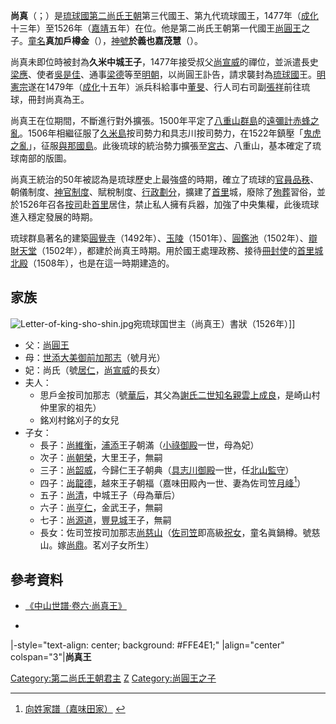 {{noteTA
|1=zh-hans:华后; zh-hant:華后;
|2=zh-hans:谢华后; zh-hant:謝華后;
}}
{{第二尚氏王朝君主
| 名稱=尚真王
| 代數=12
| 第二尚氏代數=3
| 前任=[[尚宣威王|尚宣威王]]
| 繼任=[[尚清王|尚清王]]
| 畫像=[[File:King_Sho_Shin.jpg|250px]]
| 說明=尚真王的[[御後繪|御後繪]]<br /><small>[[向元瑚|向元瑚]]（小橋川朝安）繪於1796年</small>
| 在位=1477年－1527年
| 宗主國=[[明朝|明朝]]
| 年號=[[成化|成化]]<br/>[[正德_(明朝)|正德]]<br/>[[嘉靖|嘉靖]]
| 冊封年=1479年
| 冊封使=
| 正冊封使=兵科給事中[[董旻_(成化進士)|董旻]]
| 副冊封使=行人司右司副[[張祥|張祥]]
| 姓名=尚真
| 封號=久米中城王子
| 童名=真加戶樽金
| 別名=
| 神號=於義也嘉茂慧
| 出生=1465年<br>成化元年
| 出生地=
| 立世子=
| 逝世={{death year and age|1527|1465}}1月12日<br>[[嘉靖|嘉靖]]五年臘月十一
| 逝世地=
| 諡號=
| 陵墓=[[玉陵|玉陵]]
| 父親=[[尚圓王|尚圓王]]
| 嫡母=
| 母親=世添大美御前加那志（號[[宇喜也嘉|月光]]）
| 妃=尚氏（號[[尚居仁|居仁]]）
| 夫人=思戶金按司加那志謝氏（號[[謝華后|華后]]）<br/>銘刈村茗刈子之女
| 妻=
| 位號不明=
| 王子=
| 直王子=[[浦添|浦添]]王子[[尚維衡|尚維衡]]（朝滿，小祿御殿一世）
| 脇王子=大里王子[[尚朝榮|尚朝榮]]<br/>今歸仁王子[[尚韶威|尚韶威]]（朝典，具志川御殿一世）<br/>越來王子[[尚龍德|尚龍德]]（朝福，嘉味田殿內一世）<br/>中城王子[[尚清|尚清]]（母夫人謝氏）<br/>金武王子[[尚亨仁|尚亨仁]]<br/>[[豐見城|豐見城]]王子[[尚源道|尚源道]]
| 王女=
| 嫡王女=
| 庶王女=佐司笠按司加那志（童名真鍋樽，號[[尚慈山|慈山]]，母茗刈子之女）
| 註釋=
|}}
'''尚真'''（{{ryu|r=尚眞|shin=尚真|kn=ショーシン|rm=Shō Shin|f=h}}；{{bd|1465年||1527年|1月12日|catIdx=S尚}}）是[[琉球國|琉球國]][[第二尚氏王朝|第二尚氏王朝]]第三代國王、第九代琉球國王，1477年（[[成化|成化]]十三年）至1526年（[[嘉靖|嘉靖]]五年）在位。他是第二尚氏王朝第一代國王[[尚圓王|尚圓王]]之子。[[童名|童名]]'''真加戶樽金'''（{{ryu|r=眞加戸樽金|kn=シンカトゥタルカニ|rm=Shinkatutarukani}}），[[神號|神號]]'''於義也嘉茂慧'''（{{ryu|r=於義也嘉茂慧|kn=ウジヤカムヱ|rm=Ujiyakamuwe}}）。

尚真未即位時被封為'''久米中城王子'''，1477年接受叔父[[尚宣威|尚宣威]]的禪位，並派遣長史[[梁應|梁應]]、使者[[吳是佳|吳是佳]]、通事[[梁德|梁德]]等至[[明朝|明朝]]，以尚圓王訃告，請求襲封為[[琉球國|琉球國]]王。[[明憲宗|明憲宗]]遂在1479年（[[成化|成化]]十五年）派兵科給事中[[董旻_(成化進士)|董旻]]、行人司右司副[[張祥|張祥]]前往琉球，冊封尚真為王。

尚真王在位期間，不斷進行對外擴張。1500年平定了[[八重山群島|八重山群島]]的[[遠彌計赤蜂之亂|遠彌計赤蜂之亂]]。1506年相繼征服了[[久米島|久米島]]按司勢力和具志川按司勢力，在1522年鎮壓「[[鬼虎之亂|鬼虎之亂]]」，征服[[與那國島|與那國島]]。此後琉球的統治勢力擴張至[[宮古島|宮古]]、八重山，基本確定了琉球南部的版圖。

尚真王統治的50年被認為是琉球歷史上最強盛的時期，確立了琉球的[[琉球位階|官員品秩]]、朝儀制度、[[祝女|神官制度]]、賦稅制度、[[間切|行政劃分]]，擴建了[[首里|首里]]城，廢除了[[殉葬|殉葬]]習俗，並於1526年召各[[按司|按司]]赴[[首里|首里]]居住，禁止私人擁有兵器，加強了中央集權，此後琉球進入穩定發展的時期。

琉球群島著名的建築[[圓覺寺_(那霸市)|圓覺寺]]（1492年）、[[玉陵|玉陵]]（1501年）、[[圓鑑池|圓鑑池]]（1502年）、[[辯財天堂|辯財天堂]]（1502年），都建於尚真王時期。用於國王處理政務、接待[[冊封使|冊封使]]的[[首里城北殿|首里城北殿]]（1508年），也是在這一時期建造的。

== 家族 ==
[[File:Letter-of-king-sho-shin.jpg|thumb]]宛琉球国世主（尚真王）書狀（1526年）]]
*父：[[尚圓王|尚圓王]]
*母：[[世添大美御前加那志|世添大美御前加那志]]（號月光）
*妃：尚氏（號[[尚居仁|居仁]]，[[尚宣威|尚宣威]]的長女）
*夫人：
**思戶金按司加那志（號[[謝華后|華后]]，其父為[[謝成良|謝氏二世知名親雲上成良]]，是崎山村仲里家的祖先）
**銘刈村銘刈子的女兒
*子女：
**長子：[[尚維衡|尚維衡]]，[[浦添|浦添]]王子朝滿（[[小祿御殿|小祿御殿]]一世，母為妃）
**次子：[[尚朝榮|尚朝榮]]，大里王子，無嗣
**三子：[[尚韶威|尚韶威]]，今歸仁王子朝典（[[具志川御殿|具志川御殿]]一世，任[[北山監守|北山監守]]）
**四子：[[尚龍德|尚龍德]]，越來王子朝福（嘉味田殿內一世、妻為佐司笠[[月峰|月峰]]<ref>[http://www2.oiu.ac.jp/5/kan1/311.htm 向姓家譜（嘉味田家）] {{webarchive|url=https://web.archive.org/web/20060114194848/http://www2.oiu.ac.jp/5/kan1/311.htm |date=2006-01-14 }}</ref>）
**五子：[[尚清|尚清]]，中城王子（母為華后）
**六子：[[尚亨仁|尚亨仁]]，金武王子，無嗣
**七子：[[尚源道|尚源道]]，[[豐見城|豐見城]]王子，無嗣
**長女：佐司笠按司加那志[[尚慈山|尚慈山]]（[[佐司笠|佐司笠]]即高級[[祝女|祝女]]，童名眞鍋樽。號慈山。嫁[[尚鼎|尚鼎]]。茗刈子女所生）

== 參考資料 ==
<div class="references-small">
<references />
</div>
*[[s:中山世譜/卷06|《中山世譜·卷六·尚真王》]]
*{{ja}}[https://web.archive.org/web/20091115015423/http://woodone3831.web.infoseek.co.jp/okinawa/c-1-3-10-14-siro-SHURI-b.html {{lang|ja|首里城ザ・登城 城巡り-2}}] 
{{start box}}
|-style="text-align: center; background: #FFE4E1;"
|align="center" colspan="3"|'''尚真王'''
{{s-before|[[尚宣威王|尚宣威王]]}}
{{s-title|第三代[[琉球君主列表#第二尚氏王朝|第二尚氏王朝國王]]|1477年—1526年}}
{{s-after|[[尚清王|尚清王]]}}
{{s-before|[[尚宣威王|尚宣威王]]}}
{{s-title|第十二代[[琉球君主列表|琉球國中山王]]|1477年—1526年}}
{{s-after|[[尚清王|尚清王]]}}
{{end box}}

{{琉球歷代君主}}


[[Category:第二尚氏王朝君主|Category:第二尚氏王朝君主]]
[[Category:琉球尚氏|Z]]
[[Category:尚圓王之子|Category:尚圓王之子]]
